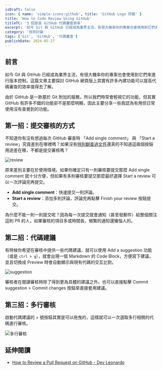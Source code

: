 ```yaml
---
isDraft: false
icon: { name: 'simple-icons:github', title: 'GitHub Logo 符號' }
title: 'How to Code Review Using GitHub'
titleTC: '3 招提高 GitHub 代碼審查效率'
excerpt: '如今 Git 與 GitHub 已經成為業界主流，有很大機率你的專案也會使用到它們來進行版本控制，但由於 GitHub 是一款基於 Git 附加的服務，所以我們時常會輕視它的功能，其實 GitHub 有許多不錯的功能卻不是那麼明顯，因此主要分享一些我認為有用但日常使用沒有查覺到的功能。'
category: '技術討論'
tags: ['Git', 'GitHub', '代碼審查']
publishDate: 2024-05-27
---
```


## 前言

如今 Git 與 GitHub 已經成為業界主流，有很大機率你的專案也會使用到它們來進行版本控制，這篇文章主要探討 GitHub 網頁版上其實有許多內建功能可以提高代碼審查的效率值得去了解。

由於 GitHub 是一款基於 Git 附加的服務，所以我們時常會輕視它的功能，但其實 GitHub 有許多不錯的功能卻不是那麼明顯，因此主要分享一些我認為有用但日常使用沒有查覺到的功能。

## 第一招：提交審核的方式

不知道你有沒有想過每次 GitHub 審查時 「Add single comment」 與 「Start a review」究竟差別在哪裡嗎？如果沒有[特別翻查過文件](https://docs.github.com/en/pull-requests/collaborating-with-pull-requests/reviewing-changes-in-pull-requests/reviewing-proposed-changes-in-a-pull-request?tool=webui)還真的不知道這兩個按鈕用途差在哪，不都是提交審核嗎？

![review](./review.webp)

原來差別主要在於使用情境，如果你確定只有一則審核要提交那麼 Add single comment 就十分方便，但如果有多則審核要提交那麼最好選擇 Start a review 可以一次評論完再提交。

- **Add single comment**：快速提交一則評論。
- **Start a review**：添加多則評論，評論完再點擊 Finish your review 按鈕提交。

為什麼不能一則一則提交呢？因為每一次提交就會通知（甚至發郵件）給整個關注這則 PR 的人，如果審核的項目多或時間長，頻繁的通知還蠻惱人的。

## 第二招：代碼建議

有時候你希望在審核中提供一些代碼建議，就可以使用 Add a suggestion 功能（或是 `ctrl + g`），就會出現一個 Markdown 的 Code Block，方便寫下建議，並且切換成 Preview 時會自動顯示與現有代碼的交互比對。

![suggestion](./suggestion.webp)

審核者在閱讀審核時除了得到更為具體的建議之外，也可以直接點擊 Commit suggestion > Commit changes 按鈕來直接套用建議。

## 第三招：多行審核

啟動代碼建議的 + 號按鈕其實是可以拖曳的，這樣就可以一次選取多行相關的代碼進行審核。

![多行審核](./multi-lines-comment.webp)

## 延伸閱讀

- [How to Review a Pull Request on GitHub - Dev Leonardo](https://www.youtube.com/watch?v=TO9xK4XTBbQ)
